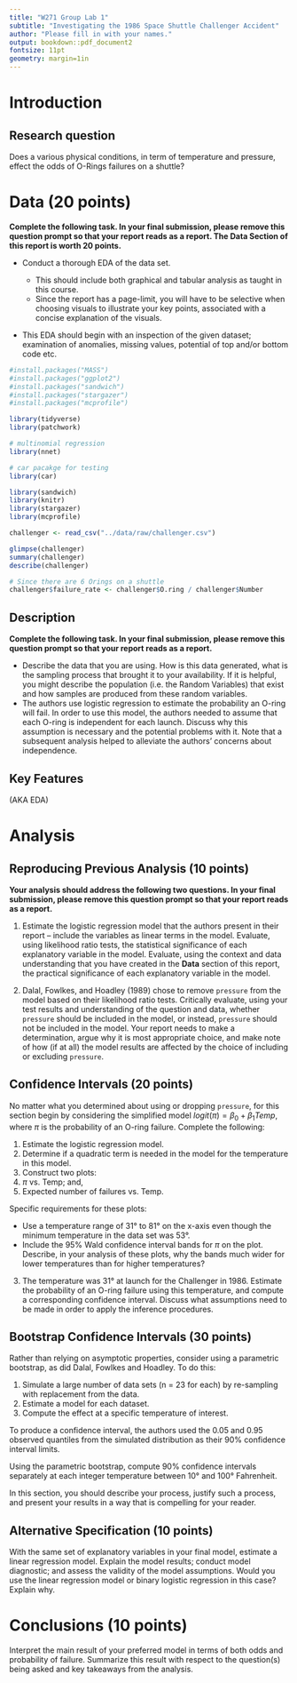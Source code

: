 ```yaml
---
title: "W271 Group Lab 1"
subtitle: "Investigating the 1986 Space Shuttle Challenger Accident"
author: "Please fill in with your names."
output: bookdown::pdf_document2
fontsize: 11pt
geometry: margin=1in
---
```


\newpage

```{=tex}
\begin{abstract} 
This report will, indeed, be abstract. No, instead, describe your goals your approach, and what you learn.
In this study, we are investigating the effect of physical condition such as temperature and pressure have on the odds of O Rings failure on a space shuttle. 
\end{abstract}
```
# Introduction

## Research question

Does a various physical conditions, in term of temperature and pressure, effect the odds of O-Rings failures on a shuttle?

# Data (20 points)

**Complete the following task. In your final submission, please remove this question prompt so that your report reads as a report. The Data Section of this report is worth 20 points.**

-   Conduct a thorough EDA of the data set.

    -   This should include both graphical and tabular analysis as taught in this course.
    -   Since the report has a page-limit, you will have to be selective when choosing visuals to illustrate your key points, associated with a concise explanation of the visuals.

-   This EDA should begin with an inspection of the given dataset; examination of anomalies, missing values, potential of top and/or bottom code etc.
```r
#install.packages("MASS")
#install.packages("ggplot2")
#install.packages("sandwich")
#install.packages("stargazer")
#install.packages("mcprofile")

library(tidyverse)
library(patchwork)

# multinomial regression
library(nnet)

# car pacakge for testing
library(car)

library(sandwich)
library(knitr)
library(stargazer)
library(mcprofile)
```

```r
challenger <- read_csv("../data/raw/challenger.csv")
```
```r
glimpse(challenger)
summary(challenger)
describe(challenger)
```
```r
# Since there are 6 Orings on a shuttle
challenger$failure_rate <- challenger$O.ring / challenger$Number

```
## Description

**Complete the following task. In your final submission, please remove this question prompt so that your report reads as a report.**

-   Describe the data that you are using. How is this data generated, what is the sampling process that brought it to your availability. If it is helpful, you might describe the population (i.e. the Random Variables) that exist and how samples are produced from these random variables.
-   The authors use logistic regression to estimate the probability an O-ring will fail. In order to use this model, the authors needed to assume that each O-ring is independent for each launch. Discuss why this assumption is necessary and the potential problems with it. Note that a subsequent analysis helped to alleviate the authors' concerns about independence.

## Key Features

(AKA EDA)

# Analysis

## Reproducing Previous Analysis (10 points)

**Your analysis should address the following two questions. In your final submission, please remove this question prompt so that your report reads as a report.**

1.  Estimate the logistic regression model that the authors present in their report -- include the variables as linear terms in the model. Evaluate, using likelihood ratio tests, the statistical significance of each explanatory variable in the model. Evaluate, using the context and data understanding that you have created in the **Data** section of this report, the practical significance of each explanatory variable in the model.

2.  Dalal, Fowlkes, and Hoadley (1989) chose to remove `pressure` from the model based on their likelihood ratio tests. Critically evaluate, using your test results and understanding of the question and data, whether `pressure` should be included in the model, or instead, `pressure` should not be included in the model. Your report needs to make a determination, argue why it is most appropriate choice, and make note of how (if at all) the model results are affected by the choice of including or excluding `pressure`.

## Confidence Intervals (20 points)

No matter what you determined about using or dropping `pressure`, for this section begin by considering the simplified model $logit(\pi) = \beta_0 + \beta_1 Temp$, where $\pi$ is the probability of an O-ring failure. Complete the following:

1.  Estimate the logistic regression model.
2.  Determine if a quadratic term is needed in the model for the temperature in this model.
3.  Construct two plots:
4.  $\pi$ vs. Temp; and,
5.  Expected number of failures vs. Temp.

Specific requirements for these plots:

-   Use a temperature range of 31° to 81° on the x-axis even though the minimum temperature in the data set was 53°.\
-   Include the 95% Wald confidence interval bands for $\pi$ on the plot. Describe, in your analysis of these plots, why the bands much wider for lower temperatures than for higher temperatures?

3.  The temperature was 31° at launch for the Challenger in 1986. Estimate the probability of an O-ring failure using this temperature, and compute a corresponding confidence interval. Discuss what assumptions need to be made in order to apply the inference procedures.

## Bootstrap Confidence Intervals (30 points)

Rather than relying on asymptotic properties, consider using a parametric bootstrap, as did Dalal, Fowlkes and Hoadley. To do this:

1.  Simulate a large number of data sets (n = 23 for each) by re-sampling with replacement from the data.
2.  Estimate a model for each dataset.
3.  Compute the effect at a specific temperature of interest.

To produce a confidence interval, the authors used the 0.05 and 0.95 observed quantiles from the simulated distribution as their 90% confidence interval limits.

Using the parametric bootstrap, compute 90% confidence intervals separately at each integer temperature between 10° and 100° Fahrenheit.

In this section, you should describe your process, justify such a process, and present your results in a way that is compelling for your reader.

## Alternative Specification (10 points)

With the same set of explanatory variables in your final model, estimate a linear regression model. Explain the model results; conduct model diagnostic; and assess the validity of the model assumptions. Would you use the linear regression model or binary logistic regression in this case? Explain why.

# Conclusions (10 points)

Interpret the main result of your preferred model in terms of both odds and probability of failure. Summarize this result with respect to the question(s) being asked and key takeaways from the analysis.
